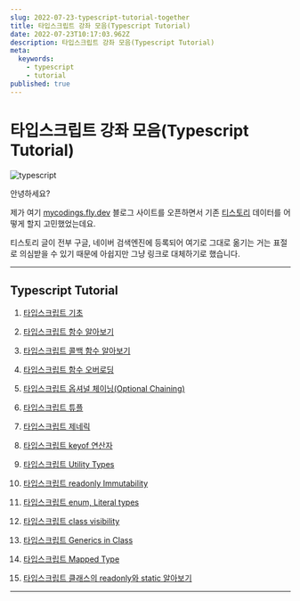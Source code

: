```yaml
---
slug: 2022-07-23-typescript-tutorial-together
title: 타입스크립트 강좌 모음(Typescript Tutorial)
date: 2022-07-23T10:17:03.962Z
description: 타입스크립트 강좌 모음(Typescript Tutorial)
meta:
  keywords:
    - typescript
    - tutorial
published: true
---
```


# 타입스크립트 강좌 모음(Typescript Tutorial)


![typescript](https://blogger.googleusercontent.com/img/a/AVvXsEgH49EOT9VmwnXiMskU_9u8opVJLXg5KFs2vHPKi_qNPLDyZ39Rh0JvkJxpDemf5a8E-NQjRl3j1icdyaF0cmLoxxSdcgR5TwGWlxgSPBsR-Jm-6QrLfrvS_o326ElRhx_fX3XcnieLNJVI8_lDdWUyyb9kYCHN8XZXODahjcGoKoY7sEl_jQ4UTEXR)

안녕하세요?

제가 여기 [mycodings.fly.dev](https://mycodings.fly.dev) 블로그 사이트를 오픈하면서 기존 [티스토리](https://cpro95.tistory.com) 데이터를 어떻게 할지 고민했었는데요.

티스토리 글이 전부 구글, 네이버 검색엔진에 등록되어 여기로 그대로 옮기는 거는 표절로 의심받을 수 있기 때문에 아쉽지만 그냥 링크로 대체하기로 했습니다.

---

## Typescript Tutorial

1. [타입스크립트 기초](https://cpro95.tistory.com/546)

2. [타입스크립트 함수 알아보기](https://cpro95.tistory.com/547)

3. [타입스크립트 콜백 함수 알아보기](https://cpro95.tistory.com/551)

4. [타입스크립트 함수 오버로딩](https://cpro95.tistory.com/552)

5. [타입스크립트 옵셔널 체이닝(Optional Chaining)](https://cpro95.tistory.com/553)

6. [타입스크립트 튜플](https://cpro95.tistory.com/557)

7. [타입스크립트 제네릭](https://cpro95.tistory.com/558)

8. [타입스크립트 keyof 연산자](https://cpro95.tistory.com/559)

9. [타입스크립트 Utility Types](https://cpro95.tistory.com/563)

10. [타입스크립트 readonly Immutability](https://cpro95.tistory.com/564)

11. [타입스크립트 enum, Literal types](https://cpro95.tistory.com/565)

12. [타입스크립트 class visibility](https://cpro95.tistory.com/566)

13. [타입스크립트 Generics in Class](https://cpro95.tistory.com/675)

14. [타입스크립트 Mapped Type](https://cpro95.tistory.com/676)

15. [타입스크립트 클래스의 readonly와 static 알아보기](https://cpro95.tistory.com/677)

---

